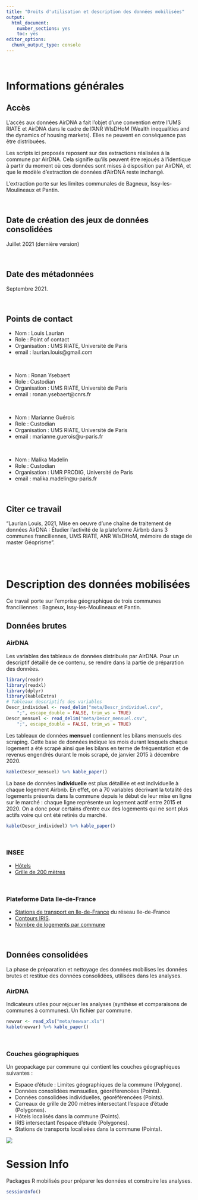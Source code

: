 ```yaml
---
title: "Droits d'utilisation et description des données mobilisées"
output: 
  html_document: 
    number_sections: yes
    toc: yes
editor_options: 
  chunk_output_type: console
---
```



<br>

# Informations générales

## Accès

L'accès aux données AirDNA a fait l'objet d'une convention entre l'UMS RIATE et AirDNA dans le cadre de l'ANR WIsDHoM (Wealth inequalities and the dynamics of housing markets). Elles ne peuvent en conséquence pas être distribuées.

Les scripts ici proposés reposent sur des extractions réalisées à la commune par AirDNA. Cela signifie qu'ils peuvent être rejoués à l'identique à partir du moment où ces données sont mises à disposition par AirDNA, et que le modèle d'extraction de données d'AirDNA reste inchangé. 

L'extraction porte sur les limites communales de Bagneux, Issy-les-Moulineaux et Pantin. 

<br>


## Date de création des jeux de données consolidées

Juillet 2021 (dernière version)


<br>

## Date des métadonnées

Septembre 2021.


<br>

## Points de contact

- Nom : Louis Laurian
- Role : Point of contact
- Organisation : UMS RIATE, Université de Paris
- email : laurian.louis@gmail.com

<br>

- Nom : Ronan Ysebaert
- Role : Custodian
- Organisation : UMS RIATE, Université de Paris
- email : ronan.ysebaert@cnrs.fr

<br>

- Nom : Marianne Guérois
- Role : Custodian
- Organisation : UMS RIATE, Université de Paris
- email : marianne.guerois@u-paris.fr

<br>

- Nom : Malika Madelin
- Role : Custodian
- Organisation : UMR PRODIG, Université de Paris
- email : malika.madelin@u-paris.fr

<br>


## Citer ce travail

"Laurian Louis, 2021, Mise en oeuvre d’une chaîne de traitement de données AirDNA : Étudier l’activité de la plateforme Airbnb dans 3 communes franciliennes, UMS RIATE, ANR WIsDHoM, mémoire de stage de master Géoprisme". 

<br><br>


# Description des données mobilisées

Ce travail porte sur l'emprise géographique de trois communes franciliennes : Bagneux, Issy-les-Moulineaux et Pantin. 

## Données brutes

### AirDNA

Les variables des tableaux de données distribués par AirDNA. Pour un descriptif détaillé de ce contenu, se rendre dans la partie de préparation des données. 

```r
library(readr)
library(readxl)
library(dplyr)
library(kableExtra)
# Tableaux descriptifs des variables
Descr_individuel <- read_delim("meta/Descr_individuel.csv", 
    ";", escape_double = FALSE, trim_ws = TRUE)
Descr_mensuel <- read_delim("meta/Descr_mensuel.csv", 
    ";", escape_double = FALSE, trim_ws = TRUE)
```


Les tableaux de données **mensuel** contiennent les bilans mensuels des scraping. Cette base de données indique les mois durant lesquels chaque logement a été scrapé ainsi que les bilans en terme de fréquentation et de revenus engendrés durant le mois scrapé, de janvier 2015 à décembre 2020. 

```r
kable(Descr_mensuel) %>% kable_paper()
```

La base de données **individuelle** est plus détaillée et est individuelle à chaque logement Airbnb. En effet, on a 70 variables décrivant la totalité des logements présents dans la commune depuis le début de leur mise en ligne sur le marché : chaque ligne représente un logement actif entre 2015 et 2020. On a donc pour certains d'entre eux des logements qui ne sont plus actifs voire qui ont été retirés du marché.

```r
kable(Descr_individuel) %>% kable_paper()
```

<br>



### INSEE

- [Hôtels](https://www.insee.fr/fr/statistiques/4489915)
- [Grille de 200 mètres](https://www.insee.fr/fr/statistiques/4176290?sommaire=4176305)

<br>

### Plateforme Data Ile-de-France

- [Stations de transport en Ile-de-France](https://data.iledefrance.fr/explore/dataset/gares-et-stations-du-reseau-ferre-dile-de-france-donnee-generalisee/information/ <https://data.iledefrance.fr/explore/dataset/gares-et-stations-du-reseau-ferre-dile-de-france-donnee-generalisee/information/) du réseau Ile-de-France 
- [Contours IRIS](https://data.iledefrance.fr/explore/dataset/iris/information/ <https://data.iledefrance.fr/explore/dataset/iris/information/>). 
- [Nombre de logements par commune](https://data.iledefrance.fr/explore/dataset/nombre-de-logements-totaux-des-communes-dile-de-france-donnee-insee/information/)


<br>


## Données consolidées

La phase de préparation et nettoyage des données mobilises les données brutes et restitue des données consolidées, utilisées dans les analyses. 


### AirDNA

Indicateurs utiles pour rejouer les analyses (synthèse et comparaisons de communes à communes). Un fichier par commune. 

```r
newvar <- read_xls("meta/newvar.xls")
kable(newvar) %>% kable_paper()
```

<br>

### Couches géographiques

Un geopackage par commune qui contient les couches géographiques suivantes :

- Espace d'étude : Limites géographiques de la commune (Polygone).
- Données consolidées mensuelles, géoréférencées (Points).
- Données consolidées individuelles, géoréférencées (Points).
- Carreaux de grille de 200 mètres intersectant l'espace d'étude (Polygones).
- Hôtels localisés dans la commune (Points).
- IRIS intersectant l'espace d'étude (Polygones).
- Stations de transports localisées dans la commune (Points).

![](meta/issy.png)

# Session Info 

Packages R mobilisés pour préparer les données et construire les analyses. 

```r
sessionInfo()
```
